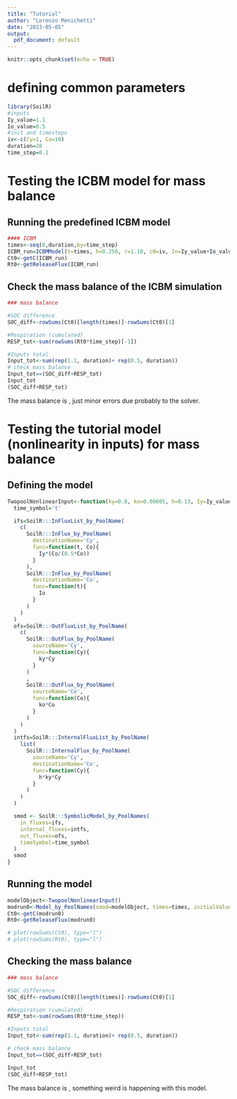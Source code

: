 ```yaml
---
title: "Tutorial"
author: "Lorenzo Menichetti"
date: "2023-05-05"
output:
  pdf_document: default
---
```


```r
knitr::opts_chunk$set(echo = TRUE)
```

# defining common parameters
```r

library(SoilR)
#inputs
Iy_value=1.1
Io_value=0.5
#init and timesteps
iv<-c(Cy=1, Co=10)
duration=20
time_step=0.1
```

# Testing the ICBM model for mass balance

## Running the predefined ICBM model
```r

#### ICBM
times<-seq(0,duration,by=time_step)
ICBM_run=ICBMModel(t=times, h=0.250, r=1.10, c0=iv, In=Iy_value+Io_value) #Manure
Ct0<-getC(ICBM_run)
Rt0<-getReleaseFlux(ICBM_run)


```

## Check the mass balance of the ICBM simulation

```r
### mass balance

#SOC difference
SOC_diff<-rowSums(Ct0)[length(times)]-rowSums(Ct0)[1]

#Respiration (cumulated)
RESP_tot<-sum(rowSums(Rt0*time_step)[-1])

#Inputs total
Input_tot<-sum(rep(1.1, duration)+ rep(0.5, duration))
# check mass balance
Input_tot==(SOC_diff+RESP_tot)
Input_tot
(SOC_diff+RESP_tot)
```

The mass balance is \textcolor{green}{pretty much respected}, just minor errors due probably to the solver.


# Testing the tutorial model (nonlinearity in inputs) for mass balance

## Defining the model 

```r

TwopoolNonlinearInput<-function(ky=0.8, ko=0.00605, h=0.13, Iy=Iy_value, Io=Io_value){
  time_symbol='t'

  ifs=SoilR:::InFluxList_by_PoolName(
    c(
      SoilR:::InFlux_by_PoolName(
        destinationName='Cy',
        func=function(t, Co){
          Iy*(Co/(0.5*Co))
        }
      ),
      SoilR:::InFlux_by_PoolName(
        destinationName='Co',
        func=function(t){
          Io
        }
      )
    )
  )
  ofs=SoilR:::OutFluxList_by_PoolName(
    c(
      SoilR:::OutFlux_by_PoolName(
        sourceName='Cy',
        func=function(Cy){
          ky*Cy
        }
      )
      ,
      SoilR:::OutFlux_by_PoolName(
        sourceName='Co',
        func=function(Co){
          ko*Co
        }
      )
    )
  )
  intfs=SoilR:::InternalFluxList_by_PoolName(
    list(
      SoilR:::InternalFlux_by_PoolName(
        sourceName='Cy',
        destinationName='Co',
        func=function(Cy){
          h*ky*Cy
        }
      )
    )
  )

  smod <- SoilR:::SymbolicModel_by_PoolNames(
    in_fluxes=ifs,
    internal_fluxes=intfs,
    out_fluxes=ofs,
    timeSymbol=time_symbol
  )
  smod
}
```

## Running the model
```r

modelObject<-TwopoolNonlinearInput()
modrun0<-Model_by_PoolNames(smod=modelObject, times=times, initialValues=iv)
Ct0<-getC(modrun0)
Rt0<-getReleaseFlux(modrun0)

# plot(rowSums(Ct0), type="l")
# plot(rowSums(Rt0), type="l")
```

## Checking the mass balance
```r

### mass balance

#SOC difference
SOC_diff<-rowSums(Ct0)[length(times)]-rowSums(Ct0)[1]

#Respiration (cumulated)
RESP_tot<-sum(rowSums(Rt0*time_step))

#Inputs total
Input_tot<-sum(rep(1.1, duration)+ rep(0.5, duration))

# check mass balance
Input_tot==(SOC_diff+RESP_tot)

Input_tot
(SOC_diff+RESP_tot)

```

The mass balance is \textcolor{red}{not respected}, something weird is happening with this model.
